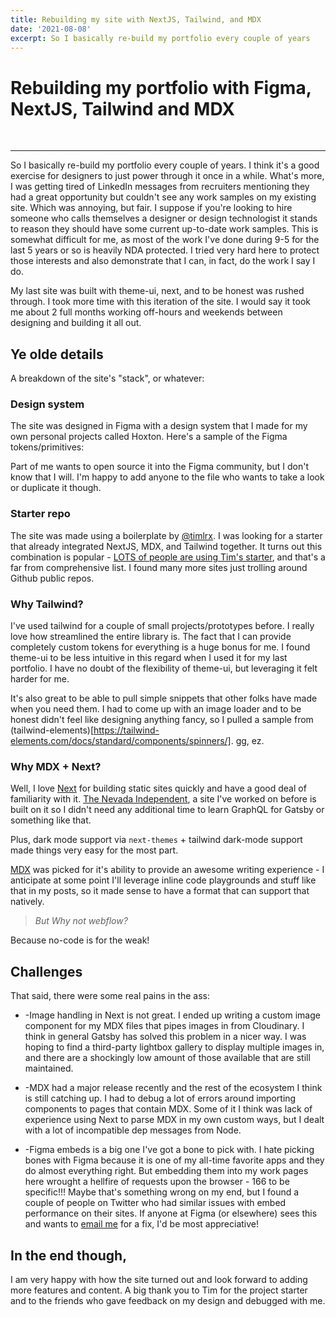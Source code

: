 ```yaml
---
title: Rebuilding my site with NextJS, Tailwind, and MDX
date: '2021-08-08'
excerpt: So I basically re-build my portfolio every couple of years
---
```


# Rebuilding my portfolio with Figma, NextJS, Tailwind and MDX

<br />

---

So I basically re-build my portfolio every couple of years. I think it's a good exercise for designers to just power through it once in a while. What's more, I was getting tired of LinkedIn messages from recruiters mentioning they had a great opportunity but couldn't see any work samples on my existing site. Which was annoying, but fair. I suppose if you're looking to hire someone who calls themselves a designer or design technologist it stands to reason they should have some current up-to-date work samples. This is somewhat difficult for me, as most of the work I've done during 9-5 for the last 5 years or so is heavily NDA protected. I tried very hard here to protect those interests and also demonstrate that I can, in fact, do the work I say I do.

My last site was built with theme-ui, next, and to be honest was rushed through. I took more time with this iteration of the site. I would say it took me about 2 full months working off-hours and weekends between designing and building it all out.

## Ye olde details

A breakdown of the site's "stack", or whatever:

### Design system

The site was designed in Figma with a design system that I made for my own personal projects called Hoxton. Here's a sample of the Figma tokens/primitives:

<CustomImage publicId="work/hox.png" width={2716} height={1296} mdx />

Part of me wants to open source it into the Figma community, but I don't know that I will. I'm happy to add anyone to the file who wants to take a look or duplicate it though.

### Starter repo

The site was made using a boilerplate by [@timlrx](https://github.com/timlrx). I was looking for a starter that already integrated NextJS, MDX, and Tailwind together. It turns out this combination is popular - [LOTS of people are using Tim's starter](https://github.com/timlrx/tailwind-nextjs-starter-blog#examples), and that's a far from comprehensive list. I found many more sites just trolling around Github public repos.

### Why Tailwind?

I've used tailwind for a couple of small projects/prototypes before. I really love how streamlined the entire library is. The fact that I can provide completely custom tokens for everything is a huge bonus for me. I found theme-ui to be less intuitive in this regard when I used it for my last portfolio. I have no doubt of the flexibility of theme-ui, but leveraging it felt harder for me.

It's also great to be able to pull simple snippets that other folks have made when you need them. I had to come up with an image loader and to be honest didn't feel like designing anything fancy, so I pulled a sample from (tailwind-elements)[https://tailwind-elements.com/docs/standard/components/spinners/]. gg, ez.

### Why MDX + Next?

Well, I love [Next](https://nextjs.org/) for building static sites quickly and have a good deal of familiarity with it. [The Nevada Independent](https://nvindy.com), a site I've worked on before is built on it so I didn't need any additional time to learn GraphQL for Gatsby or something like that.

Plus, dark mode support via `next-themes` + tailwind dark-mode support made things very easy for the most part.

[MDX](https://mdxjs.com/) was picked for it's ability to provide an awesome writing experience - I anticipate at some point I'll leverage inline code playgrounds and stuff like that in my posts, so it made sense to have a format that can support that natively.

> _But Why not webflow?_

Because no-code is for the weak!

## Challenges

That said, there were some real pains in the ass:

- -Image handling in Next is not great. I ended up writing a custom image component for my MDX files that pipes images in from Cloudinary. I think in general Gatsby has solved this problem in a nicer way. I was hoping to find a third-party lightbox gallery to display multiple images in, and there are a shockingly low amount of those available that are still maintained.

- -MDX had a major release recently and the rest of the ecosystem I think is still catching up. I had to debug a lot of errors around importing components to pages that contain MDX. Some of it I think was lack of experience using Next to parse MDX in my own custom ways, but I dealt with a lot of incompatible dep messages from Node.

- -Figma embeds is a big one I've got a bone to pick with. I hate picking bones with Figma because it is one of my all-time favorite apps and they do almost everything right. But embedding them into my work pages here wrought a hellfire of requests upon the browser - 166 to be specific!!! Maybe that's something wrong on my end, but I found a couple of people on Twitter who had similar issues with embed performance on their sites. If anyone at Figma (or elsewhere) sees this and wants to [email me](mailto:peter@petervogt.co?subject=Hi%20dummy%20you%20are%20wrong%20about%20Figma%20embeds) for a fix, I'd be most appreciative!

## In the end though,

I am very happy with how the site turned out and look forward to adding more features and content. A big thank you to Tim for the project starter and to the friends who gave feedback on my design and debugged with me.
